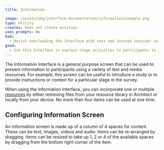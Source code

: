 ```yaml
---
title: Information

image: /assets/img/interface-documentation/information/example.png
type: Utility
creates: Does not create entities
uses_prompts: No
bad:
  - Resist overloading the Interface with text and instead consider using other resource types to communicate information to your participants.
good:
  - Use this Interface to explain stage activities to participants to increase comprehension and engagement. This may be especially important for increasing survey accessibility.
---
```


The Information Interface is a general purpose screen that can be used to present information to participants using a variety of text and media resources. For example, this screen can be useful to introduce a study or to provide instructions or context for a particular stage in the survey.

When using the Information Interface, you can incorporate one or multiple [resources](../_key-concepts/resources.md) by either retrieving files from your resource library in Architect or locally from your device. No more than four items can be used at one time.

## Configuring Information Screen

An information screen is made up of a column of 4 spaces for content. These can be text, images, videos and audio. Items can be re-arranged by dragging. Items can be resized to take up 1, 2 or 4 of the available spaces by dragging from the bottom right corner of the item.

<StandAloneImage
  src="/assets/img/interface-documentation/information/architect-items.png"
  content="Configuring items for a stage based on the Information Interface in Architect"
/>
